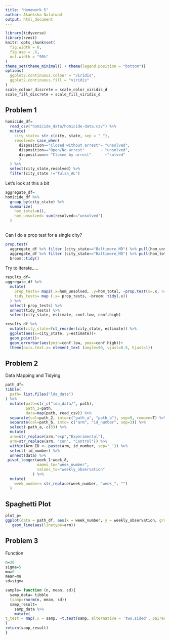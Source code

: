 ```yaml
---
title: "Homework 5"
author: Akanksha Nalatwad
output: html_document
---
```



```r
library(tidyverse)
library(rvest)
knitr::opts_chunk$set(
  fig.width = 6,
  fig.asp = .6,
  out.width = "90%"
)
theme_set(theme_minimal() + theme(legend.position = "bottom"))
options(
  ggplot2.continuous.colour = "viridis",
  ggplot2.continuous.fill = "viridis"
)
scale_colour_discrete = scale_color_viridis_d
scale_fill_discrete = scale_fill_viridis_d
```

## Problem 1

```r
homicide_df=
  read_csv("homicide_data/homicide-data.csv") %>% 
  mutate(
    city_state= str_c(city, state, sep = "_"),
    resolved= case_when(
      disposition=="Closed without arrest"~ "unsolved",
      disposition=="Open/No arrest"       ~ "unsolved",
      disposition== "Closed by arrest"      ~"solved"
      )
  ) %>% 
  select(city_state,resolved) %>% 
  filter(city_state !="Tulsa_AL")
```
Let's look at this a bit

```r
aggregate_df=
homicide_df %>% 
  group_by(city_state) %>% 
  summarize(
    hom_total=n(),
    hom_unsolved= sum(resolved=="unsolved")
  )
  
```

Can I do a prop test for a single city?

```r
prop.test(
  aggregate_df %>% filter (city_state=="Baltimore_MD") %>% pull(hom_unsolved),
  aggregate_df %>% filter (city_state=="Baltimore_MD") %>% pull(hom_total)) %>% 
  broom::tidy()
```

 
Try to iterate.....

```r
results_df=
aggregate_df %>% 
  mutate(
    prop_tests= map2(.x=hom_unsolved, .y=hom_total, ~prop.test(x=.x, n=.y)),
    tidy_tests= map (.x= prop_tests, ~broom::tidy(.x))
  ) %>% 
  select(-prop_tests) %>% 
  unnest(tidy_tests) %>% 
  select(city_state, estimate, conf.low, conf.high)
```


```r
results_df %>% 
  mutate(city_state=fct_reorder(city_state, estimate)) %>% 
  ggplot(aes(x=city_state, y=estimate))+
  geom_point()+
  geom_errorbar(aes(ymin=conf.low, ymax=conf.high))+
  theme(axis.text.x= element_text (angle=90, vjust=0.5, hjust=1))
```
## Problem 2

Data Mapping and Tidying


```r
path_df=
tibble(
  path= list.files("lda_data")
) %>% 
  mutate(path=str_c("lda_data/", path),
         path_2=path,
         data=map(path, read_csv)) %>% 
  separate(col=path_2, into=c("path_a", "path_b"), sep=9, remove=T) %>% 
  separate(col=path_b, into= c("arm", "id_number", sep=3)) %>% 
  select(-path_a,-c(5)) %>% 
  mutate(
  arm=str_replace(arm,"exp","Experimental"), 
  arm=str_replace(arm, "con", "Control")) %>% 
  within(Arm_ID <- paste(arm, id_number, sep='_')) %>% 
  select(-id_number) %>% 
  unnest(data) %>%
 pivot_longer(week_1:week_8,
              names_to="week_number",
              values_to="weekly_observation"
            ) %>% 
  mutate(
    week_number= str_replace(week_number, "week_", "")
  )
```

## Spaghetti Plot
```r
plot_p=
ggplot(data = path_df, aes(x = week_number, y = weekly_observation, group = Arm_ID))+
   geom_line(aes(linetype=arm))
```

## Problem 3

Function
```r
n=30
sigma=5
mu=0
mean=mu
sd=sigma

sample= function (n, mean, sd){
  samp_data= tibble
  (samp=rnorm(n, mean, sd))
  samp_result=
    samp_data %>% 
    mutate(
t_test = map(.x = samp, ~t.test(samp, alternative = 'two.sided', paired = FALSE, conf.level = 0.95))
)
return(samp_result)
}


```



